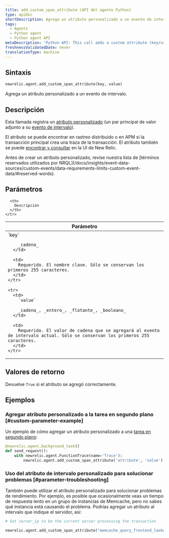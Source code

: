 ```yaml
---
title: add_custom_span_attribute (API del agente Python)
type: apiDoc
shortDescription: Agrega un atributo personalizado a un evento de intervalo.
tags:
  - Agents
  - Python agent
  - Python agent API
metaDescription: 'Python API: This call adds a custom attribute (key/value pair) to a transaction.'
freshnessValidatedDate: never
translationType: machine
---
```


## Sintaxis

```py
newrelic.agent.add_custom_span_attribute(key, value)
```

Agrega un atributo personalizado a un evento de intervalo.

## Descripción

Esta llamada registra un [atributo personalizado](/docs/accounts-partnerships/education/getting-started-new-relic/glossary#attribute) (un par principal de valor adjunto a su [evento de intervalo](/docs/using-new-relic/welcome-new-relic/get-started/glossary#span)).

El atributo se puede encontrar en rastreo distribuido o en APM si la transacción principal crea una traza de la transacción. El atributo también se puede [encontrar y consultar](/docs/query-your-data/explore-query-data/explore-data/introduction-querying-new-relic-data) en la UI de New Relic.

<Callout variant="important">
  Antes de crear un atributo personalizado, revise nuestra lista de [términos reservados utilizados por NRQL](/docs/insights/event-data-sources/custom-events/data-requirements-limits-custom-event-data/#reserved-words).
</Callout>

## Parámetros

<table>
  <thead>
    <tr>
      <th width="25%">
        Parámetro
      </th>

      <th>
        Descripción
      </th>
    </tr>
  </thead>

  <tbody>
    <tr>
      <td>
        `key`

        _cadena_
      </td>

      <td>
        Requerido. El nombre clave. Sólo se conservan los primeros 255 caracteres.
      </td>
    </tr>

    <tr>
      <td>
        `value`

        _cadena_, _entero_, _flotante_, _booleano_
      </td>

      <td>
        Requerido. El valor de cadena que se agregará al evento de intervalo actual. Sólo se conservan los primeros 255 caracteres.
      </td>
    </tr>
  </tbody>
</table>

## Valores de retorno

Devuelve `True` si el atributo se agregó correctamente. 

## Ejemplos

### Agregar atributo personalizado a la tarea en segundo plano [#custom-parameter-example]

Un ejemplo de cómo agregar un atributo personalizado a una [tarea en segundo plano](/docs/agents/python-agent/python-agent-api/background_task):

```py
@newrelic.agent.background_task()
def send_request():
    with newrelic.agent.FunctionTrace(name='Trace'):
        newrelic.agent.add_custom_span_attribute('attribute', 'value')
```

### Uso del atributo de intervalo personalizado para solucionar problemas [#parameter-troubleshooting]

También puede utilizar el atributo personalizado para solucionar problemas de rendimiento. Por ejemplo, es posible que ocasionalmente veas un tiempo de respuesta lento en un grupo de instancias de Memcache, pero no sabes qué instancia está causando el problema. Podrías agregar un atributo al intervalo que indique el servidor, así:

```py
# Set server_ip to be the current server processing the transaction

newrelic.agent.add_custom_span_attribute("memcache_query_frontend_lookup", server_ip)
```